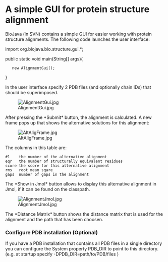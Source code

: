 =A simple GUI for protein structure alignment=

BioJava (in SVN) contains a simple GUI for easier working with protein structure alignments.
The following code launches the user interface:

<java>
import org.biojava.bio.structure.gui.*;

public static void main(String[] args){
	new AlignmentGui();	
}
</java>

In the user interface specify 2 PDB files (and optionally chain IDs) that should be superimposed.

[[Image:AlignmentGui.jpg]]

After pressing the *Submit* button, the alignment is calculated. A new frame pops up that shows the alternative solutions for this alignment:

[[Image:AltAligFrame.jpg]]

The columns in this table are:
<pre>
#1    the number of the alternative alignment
eqr   the number of structurally equivalent residues
score the score for this alternative alignment
rms   root mean sqare
gaps  number of gaps in the alignment
</pre>

The *Show in Jmol* button allows to display this alternative alignment in Jmol, if it can be found on the classpath.

[[Image:AlignmentJmol.jpg]]

The *Distance Matrix* button shows the distance matrix that is used for the alignment and the path that has been choosen.


===Configure PDB installation (Optional)===
If you have a PDB installation that contains all PDB files in a single directory you can configure the System property PDB_DIR to point to this directory. (e.g. at startup specify -DPDB_DIR=path/to/PDB/files )